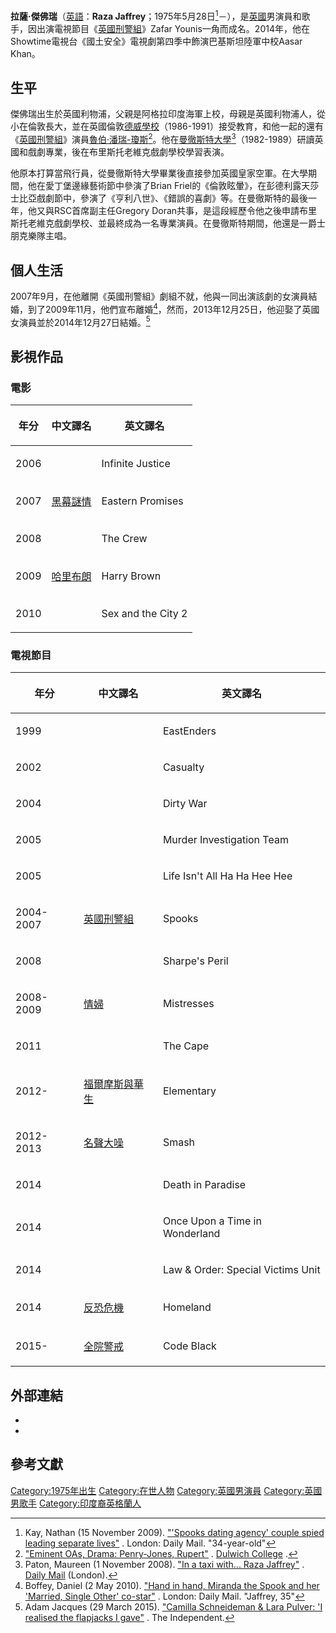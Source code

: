 {{Infobox person
| name             = 拉薩·傑佛瑞
|英文名=Raza Jaffrey
| image            = 
| caption          = 
| birth_name       =  
| birth_date       = {{Birth_date_and_age|1975|5|28}}
| birth_place      = {{UK}}[[利物浦|利物浦]]
| death_date       = 
| death_place      = 
| death_cause      = 
| body_discovered  = 
| resting_place    = 
| education        = 
| alma_mater       = 
| religion         = 
| hometown         = 
| residence        = 
| nationality      = {{UK}}
| other_names      = 
| occupation       = 演員、歌手
| years_active     = 
| spouse           = {{le|米蘭達·瑞森|Miranda Raison}}(2007-2009) {{le|拉娜·普拉芙|Lara Pulver}}(2014-)
| domestic_partner = 
| children         = 
| parents          = 
|教育程度 = 德威學校、曼徹斯特大學
| known_for        = 
| awards           = 
| 語言 = [[英語|英語]]
| signature        = 
| 代表作 = 《[[军情五处_(电视剧)|英國刑警組]]》
| website          = 
| IMDb = nm1203005
| 獎項 = 日間艾美獎戲劇類影集最佳年輕女演員
}}
'''拉薩·傑佛瑞'''（[[英語|英語]]：'''Raza Jaffrey'''；1975年5月28日<ref>Kay, Nathan (15 November 2009). [http://www.dailymail.co.uk/tvshowbiz/article-1227865/Spooks-dating-agency-couple-spied-leading-separate-lives.html "'Spooks dating agency' couple spied leading separate lives"] {{Wayback|url=http://www.dailymail.co.uk/tvshowbiz/article-1227865/Spooks-dating-agency-couple-spied-leading-separate-lives.html |date=20210126204750 }}. London: Daily Mail. "34-year-old"</ref>－），是[[英國|英國]]男演員和歌手，因出演電視節目《[[军情五处_(电视剧)|英國刑警組]]》Zafar Younis一角而成名。2014年，他在Showtime電視台《國土安全》電視劇第四季中飾演巴基斯坦陸軍中校Aasar Khan。
==生平==
傑佛瑞出生於英國利物浦，父親是阿格拉印度海軍上校，母親是英國利物浦人，從小在倫敦長大，並在英國倫敦[[德威學校|德威學校]]（1986-1991）接受教育，和他一起的還有《[[军情五处_(电视剧)|英國刑警組]]》演員[[魯伯·潘瑞-瓊斯|魯伯·潘瑞-瓊斯]]<ref>[http://www.dulwich.org.uk/old-alleynians/eminent-oas/present/drama/eminent-oas-drama/2011/08/04/penry-jones-rupert-(1970---) "Eminent OAs, Drama: Penry-Jones, Rupert"] {{webarchive|url=https://archive.is/20121224013542/http://www.dulwich.org.uk/oas-development/old-alleynians/alumni-profiles/well-known-alumni-from-our-past/drama/eminent-oas-drama/2011/08/04/penry-jones-rupert-(1970---) |date=2012-12-24 }}. [https://en.wikipedia.org/wiki/Dulwich_College Dulwich College] {{Wayback|url=https://en.wikipedia.org/wiki/Dulwich_College |date=20210206000808 }}.</ref>。他在[[曼徹斯特大學|曼徹斯特大學]]<ref>Paton, Maureen (1 November 2008). [http://www.dailymail.co.uk/home/you/article-1081020/In-taxi-8230-Raza-Jaffrey.html "In a taxi with... Raza Jaffrey"] {{Wayback|url=http://www.dailymail.co.uk/home/you/article-1081020/In-taxi-8230-Raza-Jaffrey.html |date=20160415042958 }}. [https://en.wikipedia.org/wiki/Daily_Mail Daily Mail] {{Wayback|url=https://en.wikipedia.org/wiki/Daily_Mail |date=20190521182809 }} (London).</ref>（1982-1989）研讀英國和戲劇專業，後在布里斯托老維克戲劇學校學習表演。

他原本打算當飛行員，從曼徹斯特大學畢業後直接參加英國皇家空軍。在大學期間，他在愛丁堡邊緣藝術節中參演了Brian Friel的《倫敦眩暈》，在彭德利露天莎士比亞戲劇節中，參演了《亨利八世》、《錯誤的喜劇》等。在曼徹斯特的最後一年，他又與RSC首席副主任Gregory Doran共事，是這段經歷令他之後申請布里斯托老維克戲劇學校、並最終成為一名專業演員。在曼徹斯特期間，他還是一爵士朋克樂隊主唱。
==個人生活==
2007年9月，在他離開《英國刑警組》劇組不就，他與一同出演該劇的女演員{{le|米蘭達·瑞森|Miranda Raison}}結婚，到了2009年11月，他們宣布離婚<ref>Boffey, Daniel (2 May 2010). [http://www.dailymail.co.uk/tvshowbiz/article-1270317/Hand-hand-Miranda-Spook-Married-Single-Other-star.html "Hand in hand, Miranda the Spook and her 'Married, Single Other' co-star"] {{Wayback|url=http://www.dailymail.co.uk/tvshowbiz/article-1270317/Hand-hand-Miranda-Spook-Married-Single-Other-star.html |date=20160304040821 }}. London: Daily Mail. "Jaffrey, 35"</ref>，然而，2013年12月25日，他迎娶了英國女演員{{le|拉娜·普拉芙|Lara Pulver}}並於2014年12月27日結婚。<ref>Adam Jacques (29 March 2015). [http://www.independent.co.uk/news/people/profiles/camilla-schneideman-lara-pulver-i-realised-the-flapjacks-i-gave-her-were-hard-as-rock-but-she-10135793.html "Camilla Schneideman & Lara Pulver: 'I realised the flapjacks I gave"] {{Wayback|url=http://www.independent.co.uk/news/people/profiles/camilla-schneideman-lara-pulver-i-realised-the-flapjacks-i-gave-her-were-hard-as-rock-but-she-10135793.html |date=20200911153520 }}. The Independent.</ref>

==影視作品==
===電影===
{| class="wikitable"
! 年分
! 中文譯名 
! 英文譯名
|-
|2006||	||Infinite Justice
|-
|2007||[[黑幕謎情|黑幕謎情]]||Eastern Promises
|-
|2008|| ||The Crew
|-
|2009||[[哈里布朗|哈里布朗]]||Harry Brown
|-
|2010||	||Sex and the City 2
|}
===電視節目===
{| class="wikitable"
! 年分
! 中文譯名 
! 英文譯名
|-
|1999||	||EastEnders
|-
|2002||	||Casualty
|-
|2004||	||Dirty War
|-
|2005||	||Murder Investigation Team
|-
|2005||	||Life Isn't All Ha Ha Hee Hee
|-
|2004-2007	||[[军情五处_(电视剧)|英國刑警組]]||Spooks
|-
|2008|| ||Sharpe's Peril
|-
|2008-2009	||[[情妇(英国电视剧)|情婦]]||Mistresses
|-
|2011||	||The Cape
|-
|2012- || [[基本演绎法|福爾摩斯與華生]]||Elementary
|-
|2012-2013	||[[名聲大噪|名聲大噪]]||Smash
|-
|2014||	||Death in Paradise
|-
|2014||	||Once Upon a Time in Wonderland
|-
|2014||	||Law & Order: Special Victims Unit
|-
|2014||	[[國土安全_(電視劇)|反恐危機]] ||Homeland
|-
|2015-  ||[[黑色代碼|全院警戒]] ||Code Black
|}

== 外部連結 ==
* {{IMDb name|1203005}}
* {{Twitter|RazaJaffrey}}

== 參考文獻 ==
{{Authority control}}
{{DEFAULTSORT: Jaffrey, Raza}}
[[Category:1975年出生|Category:1975年出生]]
[[Category:在世人物|Category:在世人物]]
[[Category:英國男演員|Category:英國男演員]]
[[Category:英國男歌手|Category:英國男歌手]]
[[Category:印度裔英格蘭人|Category:印度裔英格蘭人]]